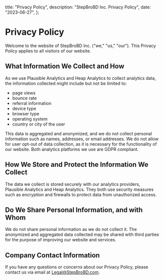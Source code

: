   title: "Privacy Policy",
  description: "StepBroBD Inc. Privacy Policy",
  date: "2023-06-27",
};

# Privacy Policy

Welcome to the website of StepBroBD Inc. ("we," "us," "our"). This Privacy
Policy applies to all visitors of our website.

## What Information We Collect and How

As we use Plausible Analytics and Heap Analytics to collect analytics data, the
information collected might include but not be limited to:

- page views
- bounce rate
- referral information
- device type
- browser type
- operating system
- country or city of the user

This data is aggregated and anonymized, and we do not collect personal
information such as names, addresses, or email addresses. We do not allow for
user opt-out of data collection, as it is necessary for the functionality of our
website. Both analytics platforms we use are GDPR compliant.

## How We Store and Protect the Information We Collect

The data we collect is stored securely with our analytics providers, Plausible
Analytics and Heap Analytics. They both use security measures such as encryption
and firewalls to protect data from unauthorized access.

## Do We Share Personal Information, and with Whom

We do not share personal information as we do not collect it. The anonymized and
aggregated data collected may be shared with third parties for the purpose of
improving our website and services.

## Company Contact Information

If you have any questions or concerns about our Privacy Policy, please contact
us via email at [Legal@StepBroBD.com](mailto:Legal@StepBroBD.com).
